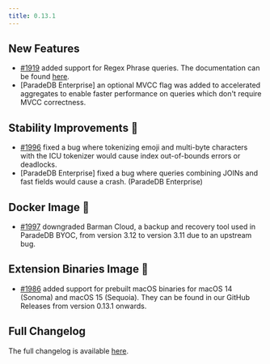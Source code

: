 ```yaml
---
title: 0.13.1
---
```


## New Features

- [#1919](https://github.com/paradedb/paradedb/pull/1919) added support for Regex Phrase queries. The documentation can be found [here](/documentation/advanced/phrase/regex_phrase).
- [ParadeDB Enterprise] an optional MVCC flag was added to accelerated aggregates to enable faster performance on queries which don't require MVCC correctness.

## Stability Improvements 💪

- [#1996](https://github.com/paradedb/paradedb/pull/1996) fixed a bug where tokenizing emoji and multi-byte characters with the ICU tokenizer would cause index out-of-bounds errors or deadlocks.
- [ParadeDB Enterprise] fixed a bug where queries combining JOINs and fast fields would cause a crash.
  (ParadeDB Enterprise)

## Docker Image 🐳

- [#1997](https://github.com/paradedb/paradedb/pull/1997) downgraded Barman Cloud, a backup and recovery tool used in ParadeDB BYOC, from version 3.12 to version 3.11 due to an upstream bug.

## Extension Binaries Image 🍏

- [#1986](https://github.com/paradedb/paradedb/pull/1986) added support for prebuilt macOS binaries for macOS 14 (Sonoma) and macOS 15 (Sequoia). They can be found in our GitHub Releases from version 0.13.1 onwards.

## Full Changelog

The full changelog is available [here](https://github.com/paradedb/paradedb/releases/tag/v0.13.1).
